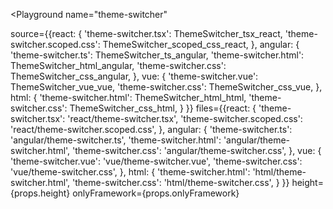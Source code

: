 

<Playground
  name="theme-switcher"
  
  source={{react: {
             'theme-switcher.tsx': ThemeSwitcher_tsx_react,
             'theme-switcher.scoped.css': ThemeSwitcher_scoped_css_react,
           },
           angular: {
             'theme-switcher.ts': ThemeSwitcher_ts_angular,
             'theme-switcher.html': ThemeSwitcher_html_angular,
             'theme-switcher.css': ThemeSwitcher_css_angular,
           },
           vue: {
             'theme-switcher.vue': ThemeSwitcher_vue_vue,
             'theme-switcher.css': ThemeSwitcher_css_vue,
           },
           html: {
             'theme-switcher.html': ThemeSwitcher_html_html,
             'theme-switcher.css': ThemeSwitcher_css_html,
           }
}}
  files={{react: {
            'theme-switcher.tsx': 'react/theme-switcher.tsx',
            'theme-switcher.scoped.css': 'react/theme-switcher.scoped.css',
          },
          angular: {
            'theme-switcher.ts': 'angular/theme-switcher.ts',
            'theme-switcher.html': 'angular/theme-switcher.html',
            'theme-switcher.css': 'angular/theme-switcher.css',
          },
          vue: {
            'theme-switcher.vue': 'vue/theme-switcher.vue',
            'theme-switcher.css': 'vue/theme-switcher.css',
          },
          html: {
            'theme-switcher.html': 'html/theme-switcher.html',
            'theme-switcher.css': 'html/theme-switcher.css',
          }
}}
  height={props.height}
  onlyFramework={props.onlyFramework}
></Playground>
